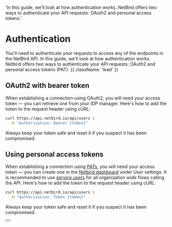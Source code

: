   'In this guide, we’ll look at how authentication works. NetBird offers two ways to authenticate your API requests: OAuth2 and personal access tokens.'

<HeroPattern/>

# Authentication

You'll need to authenticate your requests to access any of the endpoints in the NetBird API. In this guide, we'll look at how authentication works. Netbird offers two ways to authenticate your API requests: OAuth2 and personal access tokens (PAT). {{ className: 'lead' }}

## OAuth2 with bearer token

When establishing a connection using OAuth2, you will need your access token — you can retrieve one from your IDP manager. Here's how to add the token to the request header using cURL:

```bash {{ title: 'Example request with bearer token' }}
curl https://api.netbird.io/api/users \
  -H "Authorization: Bearer {token}"
```

Always keep your token safe and reset it if you suspect it has been compromised.

## Using personal access tokens

When establishing a connection using [PATs](/docs/how-netbird-works#personal-access-tokens), you will need your access token — you can create one in the [Netbird dashboard](#) under User settings. It is recommended to use [service users](/docs/how-netbird-works#service-users) for all organization wide flows calling the API.  Here's how to add the token to the request header using cURL:

```bash {{ title: 'Example request with personal access token' }}
curl https://api.netbird.io/api/users \
  -H "Authorization: Token {token}"
```

Always keep your token safe and reset it if you suspect it has been compromised.

<div className="not-prose mb-16 mt-6 flex gap-3">
    <Button href="/docs/how-netbird-works#personal-access-tokens" arrow="right" children="How to create tokens" />
</div>

